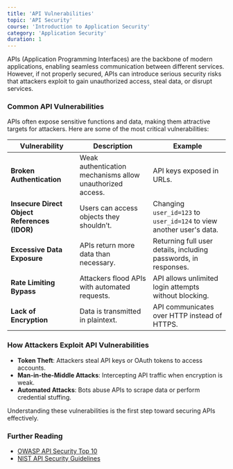 ```yaml
---
title: 'API Vulnerabilities'
topic: 'API Security'
course: 'Introduction to Application Security'
category: 'Application Security'
duration: 1
---
```


APIs (Application Programming Interfaces) are the backbone of modern applications, enabling seamless communication between different services. However, if not properly secured, APIs can introduce serious security risks that attackers exploit to gain unauthorized access, steal data, or disrupt services.

### Common API Vulnerabilities

APIs often expose sensitive functions and data, making them attractive targets for attackers. Here are some of the most critical vulnerabilities:

| Vulnerability                                | Description                                               | Example                                                              |
| -------------------------------------------- | --------------------------------------------------------- | -------------------------------------------------------------------- |
| **Broken Authentication**                    | Weak authentication mechanisms allow unauthorized access. | API keys exposed in URLs.                                            |
| **Insecure Direct Object References (IDOR)** | Users can access objects they shouldn’t.                  | Changing `user_id=123` to `user_id=124` to view another user's data. |
| **Excessive Data Exposure**                  | APIs return more data than necessary.                     | Returning full user details, including passwords, in responses.      |
| **Rate Limiting Bypass**                     | Attackers flood APIs with automated requests.             | API allows unlimited login attempts without blocking.                |
| **Lack of Encryption**                       | Data is transmitted in plaintext.                         | API communicates over HTTP instead of HTTPS.                         |

### How Attackers Exploit API Vulnerabilities

- **Token Theft**: Attackers steal API keys or OAuth tokens to access accounts.
- **Man-in-the-Middle Attacks**: Intercepting API traffic when encryption is weak.
- **Automated Attacks**: Bots abuse APIs to scrape data or perform credential stuffing.

Understanding these vulnerabilities is the first step toward securing APIs effectively.

### Further Reading

- [OWASP API Security Top 10](https://owasp.org/www-project-api-security/)
- [NIST API Security Guidelines](https://csrc.nist.gov/)
